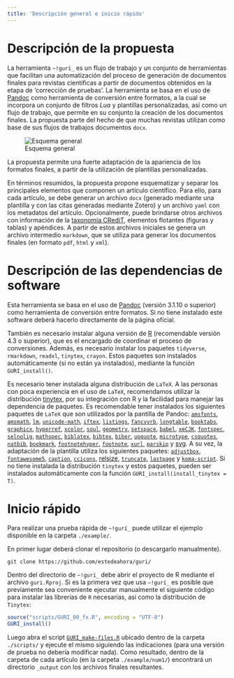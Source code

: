 ```yaml
---
title: 'Descripción general e inicio rápido'
---
```


# Descripción de la propuesta

La herramienta `~!gurí_` es un flujo de trabajo y un conjunto de herramientas que facilitan una automatización del proceso de generación de documentos finales para revistas científicas a partir de documentos obtenidos en la etapa de 'corrección de pruebas'. La herramienta se basa en el uso de [Pandoc](https://pandoc.org/) como herramienta de conversión entre formatos, a la cual se incorpora un conjunto de filtros *Lua* y plantillas personalizadas, así como un flujo de trabajo, que permite en su conjunto la creación de los documentos finales. La propuesta parte del hecho de que muchas revistas utilizan como base de sus flujos de trabajos documentos `docx`.

![Esquema general](../figures/scheme_gral.png)

La propuesta permite una fuerte adaptación de la apariencia de los formatos finales, a partir de la utilización de plantillas personalizadas.

En términos resumidos, la propuesta propone esquematizar y separar los principales elementos que componen un artículo científico. Para ello, para cada artículo, se debe generar un archivo `docx` (generado mediante una plantilla y con las citas generadas mediante Zotero) y un archivo `yaml` con los metadatos del artículo. Opcionalmente, puede brindarse otros archivos con información de la [taxonomía CRediT](https://credit.niso.org/), elementos flotantes (figuras y tablas) y apéndices. A partir de estos archivos iniciales se genera un archivo intermedio `markdown`, que se utiliza para generar los documentos finales (en formato `pdf`, `html` y `xml`).

# Descripción de las dependencias de software

Esta herramienta se basa en el uso de [Pandoc](https://pandoc.org/) (versión 3.1.10 o superior) como herramienta de conversión entre formatos. Si no tiene instalado este software deberá hacerlo directamente de la página oficial.

También es necesario instalar alguna versión de [R](https://cran.r-project.org/) (recomendable versión 4.3 o superior), que es el encargado de coordinar el proceso de conversiones. Además, es necesario instalar los paquetes `tidyverse`, `rmarkdown`, `readxl`, `tinytex`, `crayon`. Estos paquetes son instalados automáticamente (si no están ya instalados), mediante la función `GURI_install()`.

Es necesario tener instalada alguna distribución de `LaTeX`. A las personas con poca experiencia en el uso de `LaTeX`, recomendamos utilizar la distribución [tinytex](https://yihui.org/tinytex/), por su integración con R y la facilidad para manejar las dependencia de paquetes. Es recomendable tener instalados los siguientes paquetes de `LaTeX` que son utilizados por la pantilla de Pandoc: [`amsfonts`](https://ctan.org/pkg/amsfonts), [`amsmath`](https://ctan.org/pkg/amsmath), [`lm`](https://ctan.org/pkg/lm), [`unicode-math`](https://ctan.org/pkg/unicode-math), [`iftex`](https://ctan.org/pkg/iftex), [`listings`](https://ctan.org/pkg/listings), [`fancyvrb`](https://ctan.org/pkg/fancyvrb), [`longtable`](https://ctan.org/pkg/longtable), [`booktabs`](https://ctan.org/pkg/booktabs), [`graphicx`](https://ctan.org/pkg/graphicx), [`hyperref`](https://ctan.org/pkg/hyperref), [`xcolor`](https://ctan.org/pkg/xcolor), [`soul`](https://ctan.org/pkg/soul), [`geometry`](https://ctan.org/pkg/geometry), [`setspace`](https://ctan.org/pkg/setspace), [`babel`](https://ctan.org/pkg/babel), [`xeCJK`](https://ctan.org/pkg/xecjk), [`fontspec`](https://ctan.org/pkg/fontspec), [`selnolig`](https://ctan.org/pkg/selnolig), [`mathspec`](https://ctan.org/pkg/mathspec), [`biblatex`](https://ctan.org/pkg/biblatex), [`bibtex`](https://ctan.org/pkg/bibtex), [`biber`](https://ctan.org/pkg/biber), [`upquote`](https://ctan.org/pkg/upquote), [`microtype`](https://ctan.org/pkg/microtype), [`csquotes`](https://ctan.org/pkg/csquotes), [`natbib`](https://ctan.org/pkg/natbib), [`bookmark`](https://ctan.org/pkg/bookmark), [`footnotehyper`](https://ctan.org/pkg/footnotehyper), [`footnote`](https://ctan.org/pkg/footnote), [`xurl`](https://ctan.org/pkg/xurl), [`parskip`](https://ctan.org/pkg/parskip) y [svg](https://ctan.org/pkg/svg). A su vez, la adaptación de la plantilla utiliza los siguientes paquetes: [`adjustbox`](https://ctan.org/pkg/adjustbox), [`fontawesome5`](https://ctan.org/pkg/fontawesome5), [`caption`](https://ctan.org/pkg/caption), [`ccicons`](https://ctan.org/pkg/ccicons), [relsize](https://ctan.org/pkg/relsize), [`truncate`](https://ctan.org/pkg/truncate), [`lastpage`](https://ctan.org/pkg/lastpage) y [`koma-script`](https://ctan.org/pkg/koma-script). Si no tiene instalada la distribución `tinytex` y estos paquetes, pueden ser instalados automáticamente con la función `GURI_install(install_tinytex = T)`.

# Inicio rápido

Para realizar una prueba rápida de `~!gurí_` puede utilizar el ejemplo disponible en la carpeta `./example/`.

En primer lugar deberá clonar el repositorio (o descargarlo manualmente).

```         
git clone https://github.com/estedeahora/guri/ 
```

Dentro del directorio de `~!gurí_` debe abrir el proyecto de R mediante el archivo `guri.Rproj`. Si es la primera vez que usa `~!gurí_` es posible que previamente sea conveniente ejecutar manualmente el siguiente código para instalar las librerías de `R` necesarias, así como la distribución de `Tinytex`:

``` r
source("scripts/GURI_00_fx.R", encoding = "UTF-8")
GURI_install()
```

Luego abra el script [`GURI_make-files.R`](script/GURI_make-files.R) ubicado dentro de la carpeta `./scripts/` y ejecute el mismo siguiendo las indicaciones (para una versión de prueba no debería modificar nada). Como resultado, dentro de la carpeta de cada artículo (en la carpeta `./example/num1/`) encontrará un directorio `_output` con los archivos finales resultantes.

<!-- La propuesta surgió como respuesta a la dificultad que encuentran algunas revistas de acceso diamante para generar los documentos finales del proceso de publicación. En particular, la generación de revistasined -->
